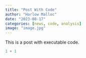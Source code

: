 ```yaml
---
title: "Post With Code"
author: "Harlow Malloc"
date: "2023-08-17"
categories: [news, code, analysis]
image: "image.jpg"
---
```


This is a post with executable code.

```r
1 + 1
```
